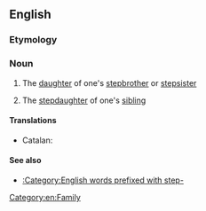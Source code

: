 ==English==

===Etymology===
{{prefix|step|niece}}

===Noun===
{{en-noun}}

# {{context|rare}} The [[daughter]] of one's [[stepbrother]] or [[stepsister]]
# {{context|rare}} The [[stepdaughter]] of one's [[sibling]]

====Translations====
{{trans-top|daughter of one's stepsibling}}
* Catalan: {{t-|ca|nebodastra|f}}
{{trans-mid}}
{{trans-bottom}}

{{trans-top|stepdaughter of one's sibling}}
{{trans-mid}}
{{trans-bottom}}

====See also====
* [[:Category:English words prefixed with step-]]

[[Category:en:Family]]